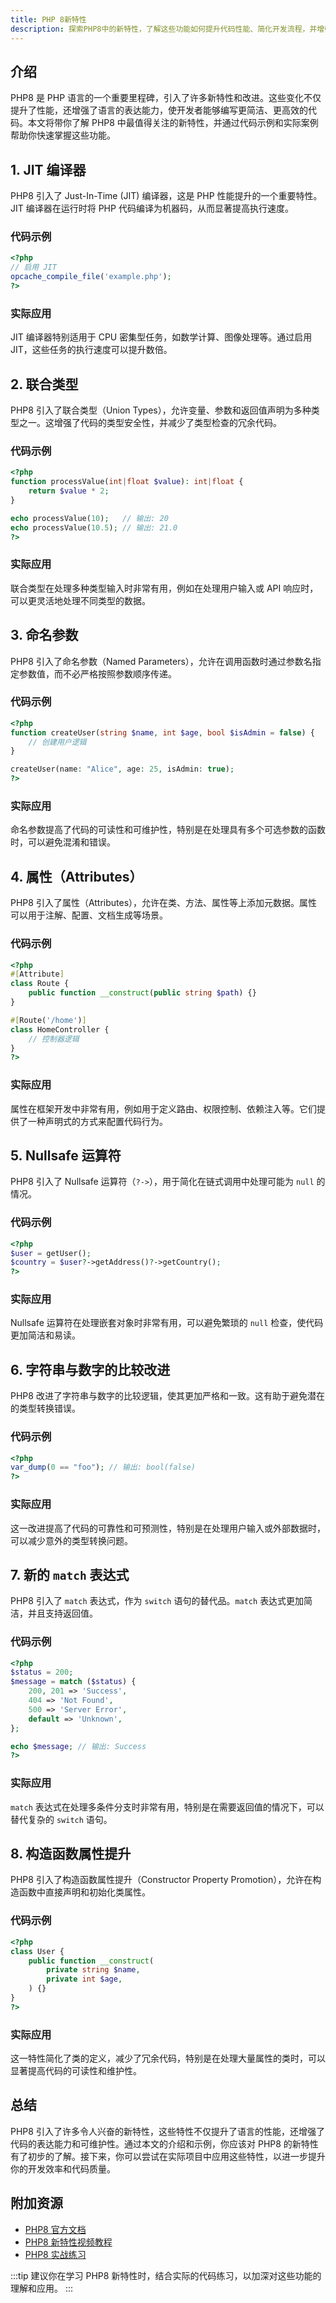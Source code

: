 ```yaml
---
title: PHP 8新特性
description: 探索PHP8中的新特性，了解这些功能如何提升代码性能、简化开发流程，并增强语言表达能力。
---
```


## 介绍

PHP8 是 PHP 语言的一个重要里程碑，引入了许多新特性和改进。这些变化不仅提升了性能，还增强了语言的表达能力，使开发者能够编写更简洁、更高效的代码。本文将带你了解 PHP8 中最值得关注的新特性，并通过代码示例和实际案例帮助你快速掌握这些功能。

## 1. JIT 编译器

PHP8 引入了 Just-In-Time (JIT) 编译器，这是 PHP 性能提升的一个重要特性。JIT 编译器在运行时将 PHP 代码编译为机器码，从而显著提高执行速度。

### 代码示例

```php
<?php
// 启用 JIT
opcache_compile_file('example.php');
?>
```

### 实际应用

JIT 编译器特别适用于 CPU 密集型任务，如数学计算、图像处理等。通过启用 JIT，这些任务的执行速度可以提升数倍。

## 2. 联合类型

PHP8 引入了联合类型（Union Types），允许变量、参数和返回值声明为多种类型之一。这增强了代码的类型安全性，并减少了类型检查的冗余代码。

### 代码示例

```php
<?php
function processValue(int|float $value): int|float {
    return $value * 2;
}

echo processValue(10);   // 输出: 20
echo processValue(10.5); // 输出: 21.0
?>
```

### 实际应用

联合类型在处理多种类型输入时非常有用，例如在处理用户输入或 API 响应时，可以更灵活地处理不同类型的数据。

## 3. 命名参数

PHP8 引入了命名参数（Named Parameters），允许在调用函数时通过参数名指定参数值，而不必严格按照参数顺序传递。

### 代码示例

```php
<?php
function createUser(string $name, int $age, bool $isAdmin = false) {
    // 创建用户逻辑
}

createUser(name: "Alice", age: 25, isAdmin: true);
?>
```

### 实际应用

命名参数提高了代码的可读性和可维护性，特别是在处理具有多个可选参数的函数时，可以避免混淆和错误。

## 4. 属性（Attributes）

PHP8 引入了属性（Attributes），允许在类、方法、属性等上添加元数据。属性可以用于注解、配置、文档生成等场景。

### 代码示例

```php
<?php
#[Attribute]
class Route {
    public function __construct(public string $path) {}
}

#[Route('/home')]
class HomeController {
    // 控制器逻辑
}
?>
```

### 实际应用

属性在框架开发中非常有用，例如用于定义路由、权限控制、依赖注入等。它们提供了一种声明式的方式来配置代码行为。

## 5. Nullsafe 运算符

PHP8 引入了 Nullsafe 运算符（`?->`），用于简化在链式调用中处理可能为 `null` 的情况。

### 代码示例

```php
<?php
$user = getUser();
$country = $user?->getAddress()?->getCountry();
?>
```

### 实际应用

Nullsafe 运算符在处理嵌套对象时非常有用，可以避免繁琐的 `null` 检查，使代码更加简洁和易读。

## 6. 字符串与数字的比较改进

PHP8 改进了字符串与数字的比较逻辑，使其更加严格和一致。这有助于避免潜在的类型转换错误。

### 代码示例

```php
<?php
var_dump(0 == "foo"); // 输出: bool(false)
?>
```

### 实际应用

这一改进提高了代码的可靠性和可预测性，特别是在处理用户输入或外部数据时，可以减少意外的类型转换问题。

## 7. 新的 `match` 表达式

PHP8 引入了 `match` 表达式，作为 `switch` 语句的替代品。`match` 表达式更加简洁，并且支持返回值。

### 代码示例

```php
<?php
$status = 200;
$message = match ($status) {
    200, 201 => 'Success',
    404 => 'Not Found',
    500 => 'Server Error',
    default => 'Unknown',
};

echo $message; // 输出: Success
?>
```

### 实际应用

`match` 表达式在处理多条件分支时非常有用，特别是在需要返回值的情况下，可以替代复杂的 `switch` 语句。

## 8. 构造函数属性提升

PHP8 引入了构造函数属性提升（Constructor Property Promotion），允许在构造函数中直接声明和初始化类属性。

### 代码示例

```php
<?php
class User {
    public function __construct(
        private string $name,
        private int $age,
    ) {}
}
?>
```

### 实际应用

这一特性简化了类的定义，减少了冗余代码，特别是在处理大量属性的类时，可以显著提高代码的可读性和维护性。

## 总结

PHP8 引入了许多令人兴奋的新特性，这些特性不仅提升了语言的性能，还增强了代码的表达能力和可维护性。通过本文的介绍和示例，你应该对 PHP8 的新特性有了初步的了解。接下来，你可以尝试在实际项目中应用这些特性，以进一步提升你的开发效率和代码质量。

## 附加资源

- [PHP8 官方文档](https://www.php.net/manual/en/migration80.php)
- [PHP8 新特性视频教程](https://example.com/php8-tutorial)
- [PHP8 实战练习](https://example.com/php8-exercises)

:::tip
建议你在学习 PHP8 新特性时，结合实际的代码练习，以加深对这些功能的理解和应用。
:::